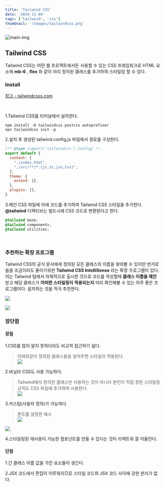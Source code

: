 ```yaml
---
title: 'Tailwind CSS'
date: '2024-11-04'
tags: ['tailwind', 'css']
thumbnail: '/images/tailwindcss.png'
---
```


<img src="/images/tailwindcss.png" alt="main-img" className="rounded-xl" />
<br />

<h2>Tailwind CSS</h2>

Tailwind CSS는 어떤 웹 프로젝트에서든 사용할 수 있는 CSS 프레임워크로 HTML 요소에 **mb-6** , **flex** 와 같이 미리 정의된 클래스를 추가하여 스타일링 할 수 있다.
<br />

<h3>Install</h3>
<a href="https://tailwindcss.com/docs/installation" target="_blank" rel="noopener noreferrer">
    <p className="text-info">참고 - tailwindcsss.com</p>
</a>
<br />

1.Tailwind CSS를 터미널에서 설치한다.
```npm
npm install -D tailwindcss postcss autoprefixer
npx tailwindcss init -p
```

2.설치 후 생성된 tailwind.config.js 파일에서 경로를 구성한다.
```javascript
/** @type {import('tailwindcss').Config} */
export default {
  content: [
    "./index.html",
    "./src/**/*.{js,ts,jsx,tsx}",
  ],
  theme: {
    extend: {},
  },
  plugins: [],
}
```

3.메인 CSS 파일에 아래 코드를 추가하여 Tailwind CSS 스타일을 추가한다.
**@tailwind** 디렉티브는 빌드시에 CSS 코드로 변환된다고 한다.
```css
@tailwind base;
@tailwind components;
@tailwind utilities;
```
<br />

<h3>추천하는 확장 프로그램</h3>

Tailwind CSS의 공식 문서에세 정의된 모든 클래스의 이름을 찾아볼 수 있지만 번거로움을 조금이라도 줄이기위한 **Tailwind CSS IntelliSense** 라는 확장 프로그램이 있다.
이는 Tailwind 팀에서 자체적으로 출시한 것으로 코드를 작성할때 **클래스 이름을 제안** 받고 해당 클래스가 **어떠한 스타일링이 적용되는지** 미리 확인해볼 수 있는 아주 좋은 프로그램이다.
설치하는 것을 적극 추천한다.

![](https://velog.velcdn.com/images/100-100/post/0c685322-bf4d-41b0-a420-8864de7fd741/image.png)
<br />

![](https://velog.velcdn.com/images/100-100/post/7b879ef5-c2c1-4ce0-96d4-c0fb6e6dd622/image.png)
<br />

<h3>장단점</h3>

<h4>장점</h4>

1.CSS를 많이 알지 못하더라도 비교적 접근하기 쉽다.
> 아래와같이 정의된 클래스들을 넣어주면 스타일이 적용된다.   
![](https://velog.velcdn.com/images/100-100/post/d1750f94-bc2d-4e18-91c2-6a1d18cd7a5d/image.png)

2.바닐라 CSS도 사용 가능하다.   
> Tailwind에서 정의한 클래스만 사용하는 것이 아니라 본인이 직접 정한 스타일링 규칙도 CSS 파일에 추가하여 사용한다.   
![](https://velog.velcdn.com/images/100-100/post/14b18abf-f5b1-432f-ae82-8c03f1f6499a/image.png)
 
3.커스텀(사용자 정의)가 가능하다.
> 폰트를 설정한 예시   
![](https://velog.velcdn.com/images/100-100/post/7d2d1b32-223a-4ba3-8d68-e595b8b86464/image.png)

![](https://velog.velcdn.com/images/100-100/post/d93f623c-4337-44ab-96e7-7c1bb7bbc89e/image.png)

4.스타일링된 재사용이 가능한 컴포넌트를 만들 수 있다는 것이 리액트와 잘 어울린다.

<h4>단점</h4>

1.긴 클래스 이름 값을 가진 요소들이 생긴다.

2.JSX 코드에서 편집이 이루워지므로 스타일 코드와 JSX 코드 사이에 강한 분리가 없다.